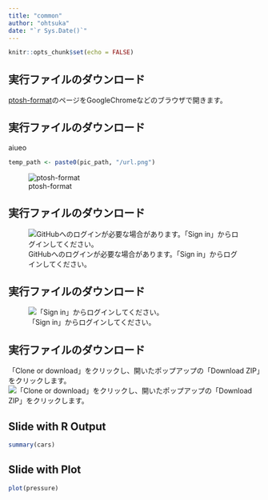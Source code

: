 ```yaml
---
title: "common"  
author: "ohtsuka"  
date: "`r Sys.Date()`"  
---
```


```r
knitr::opts_chunk$set(echo = FALSE)
```

## 実行ファイルのダウンロード
[ptosh-format](https://github.com/nnh/ptosh-format)のページをGoogleChromeなどのブラウザで開きます。  

## 実行ファイルのダウンロード
aiueo
```r
temp_path <- paste0(pic_path, "/url.png")
```
![ptosh-format](`r temp_path`)  

## 実行ファイルのダウンロード
![GitHubへのログインが必要な場合があります。「Sign in」からログインしてください。](`r paste0(pic_path, "/github_login_404.png")`)  

## 実行ファイルのダウンロード
![「Sign in」からログインしてください。](`r paste0(pic_path, "/github_login.png")`)  

## 実行ファイルのダウンロード
「Clone or download」をクリックし、開いたポップアップの「Download ZIP」をクリックします。
![「Clone or download」をクリックし、開いたポップアップの「Download ZIP」をクリックします。](`r paste0(pic_path, "/download_zip.png")`)

## Slide with R Output

```r
summary(cars)
```

## Slide with Plot

```r
plot(pressure)
```

